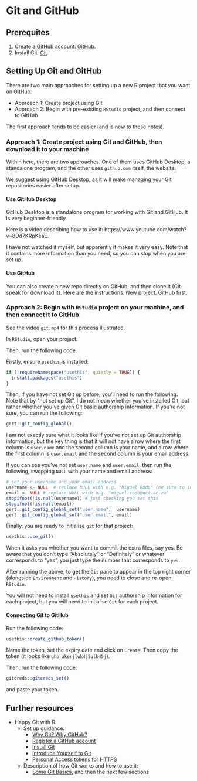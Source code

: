 # Git and GitHub

## Prerequites

1. Create a GitHub account: [GitHub](https://www.github.com).
2. Install Git: [Git](https://git-scm.com/downloads).

## Setting Up Git and GitHub

There are two main approaches for setting up a new R project that you want on GitHub:

- Approach 1: Create project using Git 
- Approach 2: Begin with pre-existing `RStudio` project, and then connect to GitHub

The first approach tends to be easier (and is new to these notes).
 
### Approach 1: Create project using Git and GitHub, then download it to your machine

Within here, there are two approaches.
One of them uses GitHub Desktop, a standalone program, and the other uses `github.com` itself, the website.

We suggest using GitHub Desktop, as it will make managing your Git repositories easier after setup.

#### Use GitHub Desktop

GitHub Desktop is a standalone program for working with Git and GitHub.
It is very beginner-friendly.

Here is a video describing how to use it: https://www.youtube.com/watch?v=8Dd7KRpKeaE. 

I have not watched it myself, but apparently it makes it very easy.
Note that it contains more information than you need, so you can stop when you are set up.

#### Use GitHub

You can also create a new repo directly on GitHub, and then clone it (Git-speak for download it).
Here are the instructions: [New project, GitHub first](https://happygitwithr.com/new-github-first).

### Approach 2: Begin with `RStudio` project on your machine, and then connect it to GitHub

See the video `git.mp4` for this process illustrated.

In `RStudio`, open your project. 

Then, run the following code.

Firstly, ensure `usethis` is installed:

```r
if (!requireNamespace("usethis", quietly = TRUE)) {
  install.packages("usethis")
}
```

Then, if you have not set Git up before, you'll need to run the following.
Note that by "not set up Git", I do not mean whether you've installed Git, but rather
whether you've given Git basic authorship information.
If you're not sure, you can run the following:

```r
gert::git_config_global()
```

I am not exactly sure what it looks like if you've not set up Git authorship information,
but the key thing is that it will not have a row where the first column is `user.name` and the second column is your name, and a row where the first column is `user.email` and the second column is your email address.

If you can see you've not set `user.name` and `user.email`, then run the following, 
swopping `NULL` with your name and email address:

```r
# set your username and your email address
username <- NULL  # replace NULL with e.g. "Miguel Rodo" (be sure to include the quotes)
email <- NULL # replace NULL with e.g. "miguel.rodo@uct.ac.za"
stopifnot(!is.null(username)) # just checking you set this
stopifnot(!is.null(email))
gert::git_config_global_set("user.name",  username)
gert::git_config_global_set("user.email", email)
```

Finally, you are ready to initialise `git` for that project:

```r
usethis::use_git()
```

When it asks you whether you want to commit the extra files, say yes.
Be aware that you don't type "Absolutely" or "Definitely" or whatever corresponds to "yes", you just type the number that corresponds to `yes`.

After running the above, to get the `Git` pane to appear in the top right corner (alongside `Environment` and `History`), you need to close and re-open `RStudio`.

You will not need to install `usethis` and set `Git` authorship information for each project, but you will need to initialise `Git` for each project.

#### Connecting Git to GitHub

Run the following code:

```r
usethis::create_github_token()
```

Name the token, set the expiry date and click on `Create`.
Then copy the token (it looks like `ghp_akerjlwk4j5qlk45j`).

Then, run the following code:

```r
gitcreds::gitcreds_set()
```

and paste your token.

## Further resources

- Happy Git with R:
  - Set up guidance:
    - [Why Git? Why GitHub?](https://happygitwithr.com/big-picture)
    - [Register a GitHub account](https://happygitwithr.com/github-acct)
    - [Install Git](https://happygitwithr.com/install-git)
    - [Introduce Yourself to Git](https://happygitwithr.com/hello-git)
    - [Personal Access tokens for HTTPS](https://happygitwithr.com/https-pat)
  - Description of how Git works and how to use it:
    - [Some Git Basics](https://happygitwithr.com/git-intro), and then the next few sections
